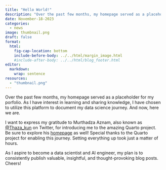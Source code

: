 ```yaml
---
title: "Hello World!"
description: "Over the past few months, my homepage served as a placeholder for my porfolio. As I have interest in learning and sharing knowledge, I have chosen to utilize this platform to document my data science journey. And now, here we are."
date: November-18-2023
categories: 
  - news
image: thumbnail.png
draft: false
format:
  html:
    fig-cap-location: bottom
    include-before-body: ../../html/margin_image.html
    #include-after-body: ../../html/blog_footer.html
editor: 
  markdown: 
    wrap: sentence
resources: 
  - "thumbnail.png"
---
```


Over the past few months, my homepage served as a placeholder for my porfolio.
As I have interest in learning and sharing knowledge, I have chosen to utilize this platform to document my data science journey.
And now, here we are.

I want to express my gratitude to Murthadza Aznam, also known as [\@Thaza_kun](https://twitter.com/Thaza_Kun) on Twitter, for introducing me to the amazing Quarto project.
Be sure to explore his [homepage](https://thaza-kun.github.io/) as well!
Special thanks to the Quarto project for enabling this journey.
Setting everything up took just a matter of hours.

As I aspire to become a data scientist and AI engineer, my plan is to consistently publish valuable, insightful, and thought-provoking blog posts.
Cheers!